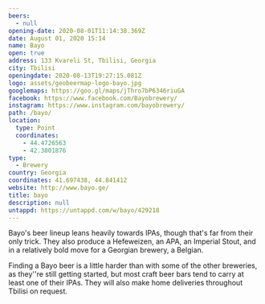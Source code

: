 ```yaml
---
beers:
  - null
opening-date: 2020-08-01T11:14:38.369Z
date: August 01, 2020 15:14
name: Bayo
open: true
address: 133 Kvareli St, Tbilisi, Georgia
city: Tbilisi
openingdate: 2020-08-13T19:27:15.081Z
logo: assets/geobeermap-logo-bayo.jpg
googlemaps: https://goo.gl/maps/jThro7bP6346riuGA
facebook: https://www.facebook.com/Bayobrewery/
instagram: https://www.instagram.com/bayobrewery/
path: /bayo/
location:
  type: Point
  coordinates:
    - 44.4726563
    - 42.3801876
type:
  - Brewery
country: Georgia
coordinates: 41.697438, 44.841412
website: http://www.bayo.ge/
title: bayo
description: null
untappd: https://untappd.com/w/bayo/429218
---
```

Bayo's beer lineup leans heavily towards IPAs, though that's far from their only trick. They also produce a Hefeweizen, an APA, an Imperial Stout, and in a relatively bold move for a Georgian brewery, a Belgian.  

Finding a Bayo beer is a little harder than with some of the other breweries, as they''re still getting started, but most craft beer bars tend to carry at least one of their IPAs. They will also make home deliveries throughout Tbilisi on request.